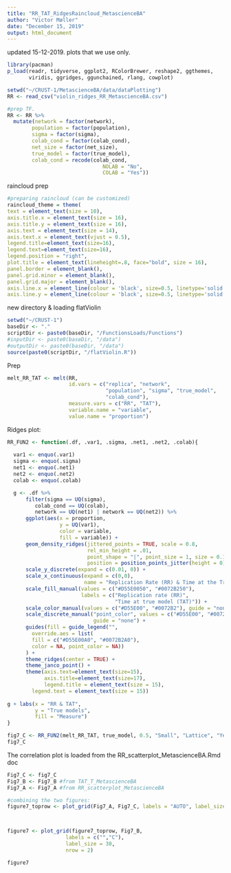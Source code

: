 ```yaml
---
title: "RR_TAT_RidgesRaincloud_MetascienceBA"
author: "Victor Møller"
date: "December 15, 2019"
output: html_document
---
```


updated 15-12-2019.
plots that we use only. 

```r
library(pacman)
p_load(readr, tidyverse, ggplot2, RColorBrewer, reshape2, ggthemes,
       viridis, ggridges, ggunchained, rlang, cowplot)
```


```r
setwd("~/CRUST-1/MetascienceBA/data/dataPlotting")
RR <- read_csv("violin_ridges_RR_MetascienceBA.csv")

#prep TF. 
RR <- RR %>%
  mutate(network = factor(network),
        population = factor(population),
        sigma = factor(sigma),
        colab_cond = factor(colab_cond),
        net_size = factor(net_size),
        true_model = factor(true_model),
        colab_cond = recode(colab_cond,
                               NOLAB = "No",
                               COLAB = "Yes"))
```

raincloud prep

```r

#preparing raincloud (can be customized)
raincloud_theme = theme(
text = element_text(size = 10),
axis.title.x = element_text(size = 16),
axis.title.y = element_text(size = 16),
axis.text = element_text(size = 14),
axis.text.x = element_text(vjust = 0.5),
legend.title=element_text(size=16),
legend.text=element_text(size=16),
legend.position = "right",
plot.title = element_text(lineheight=.8, face="bold", size = 16),
panel.border = element_blank(),
panel.grid.minor = element_blank(),
panel.grid.major = element_blank(),
axis.line.x = element_line(colour = 'black', size=0.5, linetype='solid'),
axis.line.y = element_line(colour = 'black', size=0.5, linetype='solid'))

```

new directory & loading flatViolin

```r

setwd("~/CRUST-1")
baseDir <- "."
scriptDir <- paste0(baseDir, "/FunctionsLoads/Functions")
#inputDir <- paste0(baseDir, "/data")
#outputDir <- paste0(baseDir, "/data")
source(paste0(scriptDir, "/flatViolin.R"))


```

Prep

```r
melt_RR_TAT <- melt(RR, 
                    id.vars = c("replica", "network",
                                "population", "sigma", "true_model", 
                                "colab_cond"), 
                    measure.vars = c("RR", "TAT"), 
                    variable.name = "variable", 
                    value.name = "proportion")
```

Ridges plot: 

```r

RR_FUN2 <- function(.df, .var1, .sigma, .net1, .net2, .colab){
  
  var1 <- enquo(.var1)
  sigma <- enquo(.sigma)
  net1 <- enquo(.net1)
  net2 <- enquo(.net2)
  colab <- enquo(.colab)

  g <- .df %>%
      filter(sigma == UQ(sigma),
         colab_cond == UQ(colab),
         network == UQ(net1) | network == UQ(net2)) %>%
      ggplot(aes(x = proportion,
                 y = UQ(var1), 
                 color = variable,
                 fill = variable)) +
      geom_density_ridges(jittered_points = TRUE, scale = 0.8, 
                          rel_min_height = .01,
                          point_shape = "|", point_size = 1, size = 0.1, 
                          position = position_points_jitter(height = 0)) +
      scale_y_discrete(expand = c(0.01, 0)) +
      scale_x_continuous(expand = c(0,0), 
                         name = "Replication Rate (RR) & Time at the True Model (TAT)") +
      scale_fill_manual(values = c("#D55E0050", "#0072B250"), 
                        labels = c("Replication rate (RR)", 
                                   "Time at true model (TAT)")) +
      scale_color_manual(values = c("#D55E00", "#0072B2"), guide = "none") +
      scale_discrete_manual("point_color", values = c("#D55E00", "#0072B2"), 
                            guide = "none") +
      guides(fill = guide_legend("",
        override.aes = list(
        fill = c("#D55E00A0", "#0072B2A0"),
        color = NA, point_color = NA))
      ) +
      theme_ridges(center = TRUE) + 
      theme_janco_point() +
      theme(axis.text=element_text(size=15),
            axis.title=element_text(size=17),
            legend.title = element_text(size = 15),
        legend.text = element_text(size = 15)) 
  
g + labs(x = "RR & TAT",
         y = "True models", 
         fill = "Measure")
}

fig7_C <- RR_FUN2(melt_RR_TAT, true_model, 0.5, "Small", "Lattice", "Yes")
fig7_C
```

The correlation plot is loaded from the RR_scatterplot_MetascienceBA.Rmd doc

```r
Fig7_C <- fig7_C
Fig7_B <- Fig7_B #from TAT_T_MetascienceBA
Fig7_A <- Fig7_A #from RR_scatterplot_MetascienceBA

#combining the two figures: 
figure7_toprow <- plot_grid(Fig7_A, Fig7_C, labels = "AUTO", label_size = 30)



figure7 <- plot_grid(figure7_toprow, Fig7_B, 
                   labels = c("","C"), 
                   label_size = 30,
                   nrow = 2)

figure7


```



